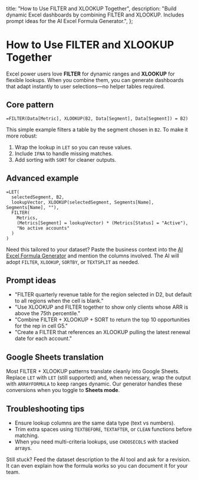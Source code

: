   title: "How to Use FILTER and XLOOKUP Together",
  description:
    "Build dynamic Excel dashboards by combining FILTER and XLOOKUP. Includes prompt ideas for the AI Excel Formula Generator.",
};

# How to Use FILTER and XLOOKUP Together

Excel power users love **FILTER** for dynamic ranges and **XLOOKUP** for flexible lookups. When you combine them, you can generate dashboards that adapt instantly to user selections—no helper tables required.

## Core pattern

```excel
=FILTER(Data[Metric], XLOOKUP(B2, Data[Segment], Data[Segment]) = B2)
```

This simple example filters a table by the segment chosen in `B2`. To make it more robust:

1. Wrap the lookup in `LET` so you can reuse values.
2. Include `IFNA` to handle missing matches.
3. Add sorting with `SORT` for cleaner outputs.

## Advanced example

```
=LET(
  selectedSegment, B2,
  lookupVector, XLOOKUP(selectedSegment, Segments[Name], Segments[Name], ""),
  FILTER(
    Metrics,
    (Metrics[Segment] = lookupVector) * (Metrics[Status] = "Active"),
    "No active accounts"
  )
)
```

Need this tailored to your dataset? Paste the business context into the [AI Excel Formula Generator](/#generator) and mention the columns involved. The AI will adopt `FILTER`, `XLOOKUP`, `SORTBY`, or `TEXTSPLIT` as needed.

## Prompt ideas

- "FILTER quarterly revenue table for the region selected in D2, but default to all regions when the cell is blank."
- "Use XLOOKUP and FILTER together to show only clients whose ARR is above the 75th percentile."
- "Combine FILTER + XLOOKUP + SORT to return the top 10 opportunities for the rep in cell G5."
- "Create a FILTER that references an XLOOKUP pulling the latest renewal date for each account." 

## Google Sheets translation

Most FILTER + XLOOKUP patterns translate cleanly into Google Sheets. Replace `LET` with `LET` (still supported) and, when necessary, wrap the output with `ARRAYFORMULA` to keep ranges dynamic. Our generator handles these conversions when you toggle to **Sheets mode**.

## Troubleshooting tips

- Ensure lookup columns are the same data type (text vs numbers).
- Trim extra spaces using `TEXTBEFORE`, `TEXTAFTER`, or `CLEAN` functions before matching.
- When you need multi-criteria lookups, use `CHOOSECOLS` with stacked arrays.

Still stuck? Feed the dataset description to the AI tool and ask for a revision. It can even explain how the formula works so you can document it for your team.
